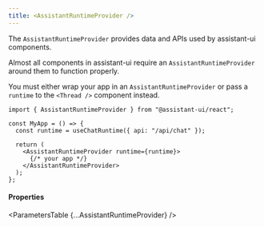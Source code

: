 ```yaml
---
title: <AssistantRuntimeProvider />
---
```



The `AssistantRuntimeProvider` provides data and APIs used by assistant-ui components.

Almost all components in assistant-ui require an `AssistantRuntimeProvider` around them to function properly.

You must either wrap your app in an `AssistantRuntimeProvider` or pass a `runtime` to the `<Thread />` component instead.

```tsx {1, 8, 10}
import { AssistantRuntimeProvider } from "@assistant-ui/react";

const MyApp = () => {
  const runtime = useChatRuntime({ api: "/api/chat" });

  return (
    <AssistantRuntimeProvider runtime={runtime}>
      {/* your app */}
    </AssistantRuntimeProvider>
  );
};
```

#### Properties

<ParametersTable {...AssistantRuntimeProvider} />
